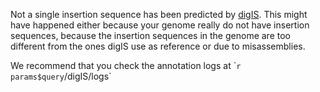 Not a single insertion sequence has been predicted by [digIS](https://github.com/janka2012/digIS). This might have happened either because your genome really do not have insertion sequences, because the insertion sequences in the genome are too different from the ones digIS use as reference or due to misassemblies.

We recommend that you check the annotation logs at ``r params$query`/digIS/logs`